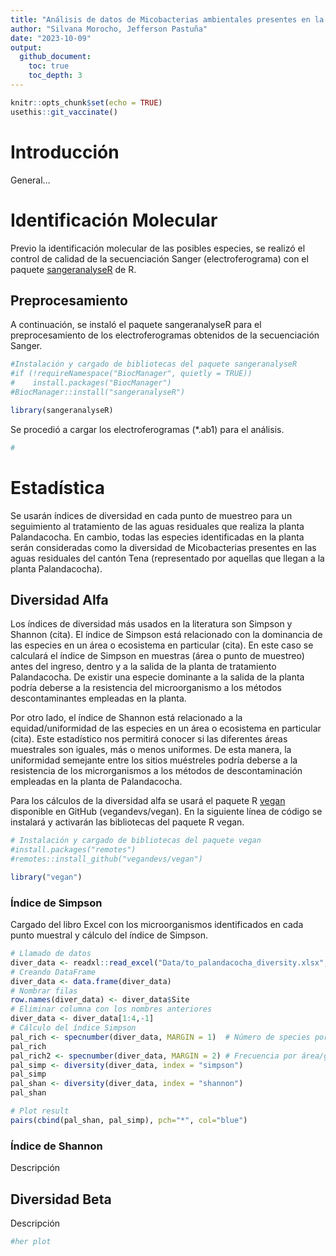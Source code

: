 ```yaml
---
title: "Análisis de datos de Micobacterias ambientales presentes en la Planta de tratamiento de aguas residuales Palandacocha"
author: "Silvana Morocho, Jefferson Pastuña"
date: "2023-10-09"
output:
  github_document:
    toc: true
    toc_depth: 3
---
```


```r

knitr::opts_chunk$set(echo = TRUE)
usethis::git_vaccinate()

```

# Introducción

General...

# Identificación Molecular

Previo la identificación molecular de las posibles especies, se realizó el control de calidad de la secuenciación Sanger (electroferograma) con el paquete [sangeranalyseR](https://github.com/roblanf/sangeranalyseR) de R.

## Preprocesamiento

A continuación, se instaló el paquete sangeranalyseR para el preprocesamiento de los electroferogramas obtenidos de la secuenciación Sanger.

```r

#Instalación y cargado de bibliotecas del paquete sangeranalyseR
#if (!requireNamespace("BiocManager", quietly = TRUE))
#    install.packages("BiocManager")
#BiocManager::install("sangeranalyseR")

library(sangeranalyseR)

```

Se procedió a cargar los electroferogramas (*.ab1) para el análisis.

```r

#

```

# Estadística

Se usarán índices de diversidad en cada punto de muestreo para un seguimiento al tratamiento de las aguas residuales que realiza la planta Palandacocha. En cambio, todas las especies identificadas en la planta serán consideradas como la diversidad de Micobacterias presentes en las aguas residuales del cantón Tena (representado por aquellas que llegan a la planta Palandacocha).

## Diversidad Alfa

Los índices de diversidad más usados en la literatura son Simpson y Shannon (cita). El índice de Simpson está relacionado con la dominancia de las especies en un área o ecosistema en particular (cita). En este caso se calculará el índice de Simpson en muestras (área o punto de muestreo) antes del ingreso, dentro y a la salida de la planta de tratamiento Palandacocha. De existir una especie dominante a la salida de la planta podría deberse a la resistencia del microorganismo a los métodos descontaminantes empleadas en la planta.

Por otro lado, el índice de Shannon está relacionado a la equidad/uniformidad de las especies en un área o ecosistema en particular (cita). Este estadístico nos permitirá conocer si las diferentes áreas muestrales son iguales, más o menos uniformes. De esta manera, la uniformidad semejante entre los sitios muéstreles podría deberse a la resistencia de los microrganismos a los métodos de descontaminación empleadas en la planta de Palandacocha.

Para los cálculos de la diversidad alfa se usará el paquete R [vegan](https://github.com/vegandevs/vegan/tree/master) disponible en GitHub (vegandevs/vegan). En la siguiente línea de código se instalará y activarán las bibliotecas del paquete R vegan.

```r

# Instalación y cargado de bibliotecas del paquete vegan
#install.packages("remotes")
#remotes::install_github("vegandevs/vegan")

library("vegan")

```

### Índice de Simpson

Cargado del libro Excel con los microorganismos identificados en cada punto muestral y cálculo del índice de Simpson.

```r

# Llamado de datos
diver_data <- readxl::read_excel("Data/to_palandacocha_diversity.xlsx", 1)
# Creando DataFrame
diver_data <- data.frame(diver_data)
# Nombrar filas
row.names(diver_data) <- diver_data$Site
# Eliminar columna con los nombres anteriores
diver_data <- diver_data[1:4,-1]
# Cálculo del índice Simpson
pal_rich <- specnumber(diver_data, MARGIN = 1)  # Número de species por área/grupo
pal_rich
pal_rich2 <- specnumber(diver_data, MARGIN = 2) # Frecuencia por área/grupo, asigna 1 si la                                                                   # especie fue encontrada en un área/grupo
pal_simp <- diversity(diver_data, index = "simpson")
pal_simp
pal_shan <- diversity(diver_data, index = "shannon")
pal_shan

# Plot result
pairs(cbind(pal_shan, pal_simp), pch="*", col="blue")

```

### Índice de Shannon

Descripción

## Diversidad Beta

Descripción

```r

#her plot

```


